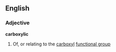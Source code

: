 ==English==
===Adjective===
'''carboxylic'''
#{{chemistry}}Of, or relating to the [[carboxyl]] [[functional group]]